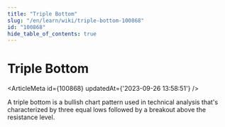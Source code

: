 ```yaml
---
title: "Triple Bottom"
slug: "/en/learn/wiki/triple-bottom-100868"
id: "100868"
hide_table_of_contents: true
---
```



# Triple Bottom

<ArticleMeta id={100868} updatedAt={'2023-09-26 13:58:51'} />
<div className='border-solid border-b border-t-0 my-4 border-[var(--ifm-color-gray-300)]' />

A triple bottom is a bullish chart pattern used in technical analysis that's characterized by three equal lows followed by a breakout above the resistance level.

